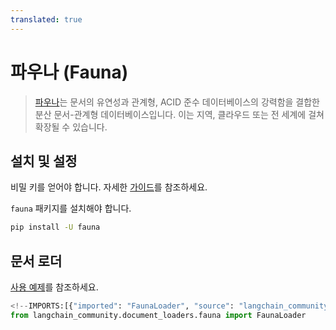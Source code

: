 ```yaml
---
translated: true
---
```


# 파우나 (Fauna)

>[파우나](https://fauna.com/)는 문서의 유연성과 관계형, ACID 준수 데이터베이스의 강력함을 결합한 분산 문서-관계형 데이터베이스입니다. 이는 지역, 클라우드 또는 전 세계에 걸쳐 확장될 수 있습니다.

## 설치 및 설정

비밀 키를 얻어야 합니다.
자세한 [가이드](https://docs.fauna.com/fauna/current/learn/security_model/)를 참조하세요.

`fauna` 패키지를 설치해야 합니다.

```bash
pip install -U fauna
```

## 문서 로더

[사용 예제](/docs/integrations/document_loaders/fauna)를 참조하세요.

```python
<!--IMPORTS:[{"imported": "FaunaLoader", "source": "langchain_community.document_loaders.fauna", "docs": "https://api.python.langchain.com/en/latest/document_loaders/langchain_community.document_loaders.fauna.FaunaLoader.html", "title": "Fauna"}]-->
from langchain_community.document_loaders.fauna import FaunaLoader
```
